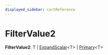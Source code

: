 ```yaml
---
displayed_sidebar: cartReference
---
```



# FilterValue2

 **FilterValue2**: T \| [ExpandScalar](cart.ExpandScalar.mdx)&#60;T&#62; \| [Primary](cart.Primary.mdx)&#60;T&#62;

